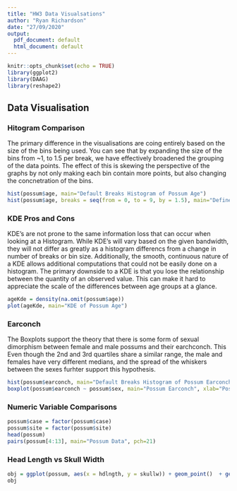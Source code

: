 ```yaml
---
title: "HW3 Data Visualsations"
author: "Ryan Richardson"
date: "27/09/2020"
output:
  pdf_document: default
  html_document: default
---
```


```r
knitr::opts_chunk$set(echo = TRUE)
library(ggplot2)
library(DAAG)
library(reshape2)
```

## Data Visualisation


### Hitogram Comparison

The primary difference in the visualisations are coing entirely based on the size of the bins being used. You can see that by expanding the size of the bins from ~1, to 1.5 per break, we have effectively broadened the grouping of the data points. The effect of this is skewing the perspective of the graphs by not only making each bin contain more points, but also changing the concnetration of the bins. 

```r
hist(possum$age, main="Default Breaks Histogram of Possum Age")
hist(possum$age, breaks = seq(from = 0, to = 9, by = 1.5), main="Defined Breaks Histogram of Possum Age")
```

### KDE Pros and Cons

KDE's are not prone to the same information loss that can occur when looking at a Histogram. While KDE's will vary based on the given bandwidth,
they will not differ as greatly as a histogram differencs from a change in number of breaks or bin size. Additionally, the smooth, continuous nature of a KDE allows additional computations that could not be easily done on a histogram. The primary downside to a KDE is that you lose the relationship between the quantity of an observed value. This can make it hard to appreciate the scale of the differences between age groups at a glance. 

```r
ageKde = density(na.omit(possum$age))
plot(ageKde, main="KDE of Possum Age")
```

### Earconch

The Boxplots support the theory that there is some form of sexual dimorphism between female and male possums and their earchconch. This Even though the 2nd and 3rd quartiles share a similar range, the male and females have very different medians, and the spread of the whiskers between the sexes furhter support this hypothesis.  
```r
hist(possum$earconch, main="Default Breaks Histogram of Possum Earconch")
boxplot(possum$earconch ~ possum$sex, main="Possum Earconch", xlab="Possum Sex", ylab="Earconch Size")
```


### Numeric Variable Comparisons

```r

possum$case = factor(possum$case)
possum$site = factor(possum$site)
head(possum)
pairs(possum[4:13], main="Possum Data", pch=21)

```


### Head Length vs Skull Width

```r
obj = ggplot(possum, aes(x = hdlngth, y = skullw)) + geom_point()  + geom_point(aes(x=mean(hdlngth), y=mean(skullw)), colour="red", pch=17, size=8)
obj
```
